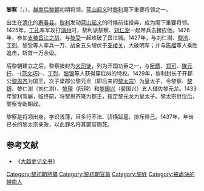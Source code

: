 {{expand|time=2015-11-18T14:33:35+00:00}}
'''黎察'''（{{vie|v=Lê Sát|hn=黎察}}，{{bd|？||1437年||catIdx=L}}），[[越南|越南]][[后黎朝|后黎朝]]初期将领，[[蓝山起义|蓝山起义]]时[[黎利|黎利]]麾下重要将领之一。

出生在[[清化|清化]]的[[寿春县|寿春县]]。[[黎利|黎利]]发动[[蓝山起义|蓝山起义]]的时候前往投奔，成为麾下重要将领。1425年，[[丁礼|丁礼]]率军攻打[[演州|演州]]时，黎利派黎察、[[刘仁澍|刘仁澍]]一起带兵去接应他。1426年，参加[[支棱昌江之战|支棱昌江之战]]，与[[黎受|黎受]]一起攻破了昌江城。1427年，与刘仁澍、[[黎冷|黎冷]]、[[丁列|丁列]]、黎受等人率兵一万、战象五头埋伏于[[支棱关|支棱关]]，大破明军；并与[[陈榴|陈榴]]等人乘胜追击，斩首一万余级。

后黎朝建立之后，黎察被封为[[大司徒|大司徒]]，列为开国功臣之一，与[[阮廌|阮廌]]、[[郑可|郑可]]、[[陳元扞|陳元扞]]、-{[[范文巧|范文巧]]}-、[[丁列|丁列]]、[[黎银|黎银]]等人获得穿红绯的特权。1429年，黎利封长子开郡公[[黎思齐|黎思齐]]为国王，次子梁郡公黎元龙（即后来的[[黎太宗|黎太宗]]）为皇太子，令黎察、[[黎银|黎银]]、黎仁澍（刘仁澍）、[[黎理|黎理]]（阮理）和[[黎国兴|黎国兴]]（裴国兴）五人辅佐黎元龙。1433年黎利驾崩，临终前，将黎思齐降为郡王，指定黎元龙为皇太子。黎太宗继位后，黎察专断朝政。

黎察是将领出身，学识浅薄，且多行不法、骄横跋扈、排斥异己。1437年，年齿已长的黎太宗亲政，以此罪名将其罢官赐死。

==参考文献==
*《[[大越史记全书|大越史记全书]]》


{{藍山起義}}
[[Category:黎初朝將領|Category:黎初朝將領]]
[[Category:黎初朝官員|Category:黎初朝官員]]
[[Category:黎姓|Category:黎姓]]
[[Category:被處決的越南人|Category:被處決的越南人]]
